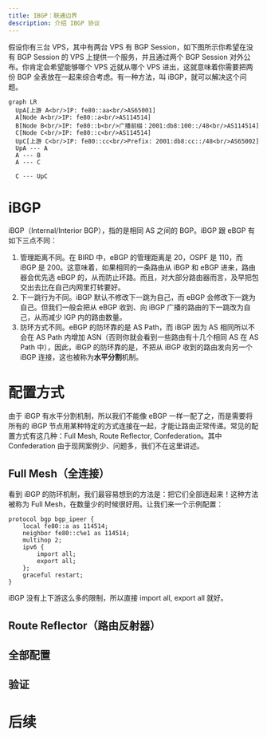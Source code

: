 ```yaml
---
title: IBGP：联通边界
description: 介绍 IBGP 协议
---
```


假设你有三台 VPS，其中有两台 VPS 有 BGP Session，如下图所示你希望在没有 BGP Session 的 VPS 上提供一个服务，并且通过两个 BGP Session 对外公布。你肯定会希望能够哪个 VPS 近就从哪个 VPS 进出，这就意味着你需要把两份 BGP 全表放在一起来综合考虑。有一种方法，叫 iBGP，就可以解决这个问题。

```mermaid
graph LR
  UpA[上游 A<br/>IP: fe80::aa<br/>AS65001]
  A[Node A<br/>IP: fe80::a<br/>AS114514]
  B[Node B<br/>IP: fe80::b<br/>广播前缀：2001:db8:100::/48<br/>AS114514]
  C[Node C<br/>IP: fe80::c<br/>AS114514]
  UpC[上游 C<br/>IP: fe80::cc<br/>Prefix: 2001:db8:cc::/48<br/>AS65002]
  UpA --- A
  A --- B
  A --- C

  C --- UpC
```

# iBGP

iBGP（Internal/Interior BGP），指的是相同 AS 之间的 BGP。iBGP 跟 eBGP 有如下三点不同：

1. 管理距离不同。在 BIRD 中，eBGP 的管理距离是 20，OSPF 是 110，而 iBGP 是 200。这意味着，如果相同的一条路由从 iBGP 和 eBGP 进来，路由器会优先选 eBGP 的，从而防止环路。而且，对大部分路由器而言，及早把包交出去比在自己内网里打转要好。
2. 下一跳行为不同。iBGP 默认不修改下一跳为自己，而 eBGP 会修改下一跳为自己。但我们一般会把从 eBGP 收到、向 iBGP 广播的路由的下一跳改为自己，从而减少 IGP 内的路由数量。
3. 防环方式不同。eBGP 的防环靠的是 AS Path，而 iBGP 因为 AS 相同所以不会在 AS Path 内增加 ASN（否则你就会看到一些路由有十几个相同 AS 在 AS Path 中），因此，iBGP 的防环靠的是，不把从 iBGP 收到的路由发向另一个 iBGP 连接，这也被称为**水平分割**机制。

# 配置方式

由于 iBGP 有水平分割机制，所以我们不能像 eBGP 一样一配了之，而是需要将所有的 iBGP 节点用某种特定的方式连接在一起，才能让路由正常传递。常见的配置方式有这几种：Full Mesh, Route Reflector, Confederation。其中 Confederation 由于现网案例少、问题多，我们不在这里讲述。

## Full Mesh（全连接）

看到 iBGP 的防环机制，我们最容易想到的方法是：把它们全部连起来！这种方法被称为 Full Mesh，在数量少的时候很好用。让我们来一个示例配置：

```bird2
protocol bgp bgp_ipeer {
    local fe80::a as 114514;
    neighbor fe80::c%e1 as 114514;
    multihop 2;
    ipv6 {
        import all;
        export all;
    };
    graceful restart;
}
```

iBGP 没有上下游这么多的限制，所以直接 import all, export all 就好。

## Route Reflector（路由反射器）

## 全部配置

## 验证

# 后续
